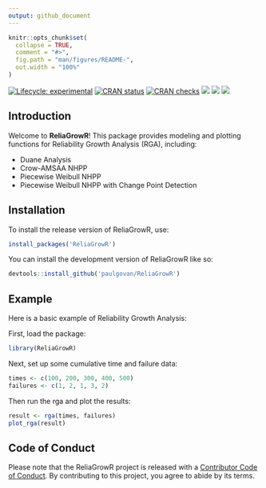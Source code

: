 ```yaml
---
output: github_document
---
```


<!-- README.md is generated from README.Rmd. Please edit that file -->

```r
knitr::opts_chunk$set(
  collapse = TRUE,
  comment = "#>",
  fig.path = "man/figures/README-",
  out.width = "100%"
)
```

<!-- badges: start -->
[![Lifecycle: experimental](https://img.shields.io/badge/lifecycle-experimental-orange.svg)](https://lifecycle.r-lib.org/articles/stages.html#experimental)
[![CRAN status](https://www.r-pkg.org/badges/version/ReliaGrowR)](https://CRAN.R-project.org/package=ReliaGrowR)
[![CRAN checks](https://badges.cranchecks.info/summary/ReliaGrowR.svg)](https://cran.r-project.org/web/checks/check_results_ReliaGrowR.html)
[![](http://cranlogs.r-pkg.org/badges/grand-total/ReliaGrowR)](https://cran.r-project.org/package=ReliaGrowR)
[![](http://cranlogs.r-pkg.org/badges/last-month/ReliaGrowR)](https://cran.r-project.org/package=ReliaGrowR)
[![](https://img.shields.io/badge/doi-10.32614/CRAN.package.ReliaGrowR-green.svg)](https://doi.org/10.32614/CRAN.package.ReliaGrowR)
<!-- badges: end -->

## Introduction

Welcome to **ReliaGrowR**! This package provides modeling and plotting functions for Reliability Growth Analysis (RGA), including:  

* Duane Analysis
* Crow-AMSAA NHPP 
* Piecewise Weibull NHPP
* Piecewise Weibull NHPP with Change Point Detection

## Installation

To install the release version of ReliaGrowR, use:

``` r
install_packages('ReliaGrowR')
```

You can install the development version of ReliaGrowR like so:

``` r
devtools::install_github('paulgovan/ReliaGrowR')
```

## Example

Here is a basic example of Reliability Growth Analysis:

First, load the package:
```r
library(ReliaGrowR)
```

Next, set up some cumulative time and failure data:
```r
times <- c(100, 200, 300, 400, 500)
failures <- c(1, 2, 1, 3, 2)
```

Then run the rga and plot the results:
```r
result <- rga(times, failures)
plot_rga(result)
```

## Code of Conduct

Please note that the ReliaGrowR project is released with a [Contributor Code of Conduct](https://contributor-covenant.org/version/2/1/CODE_OF_CONDUCT.html). By contributing to this project, you agree to abide by its terms.
